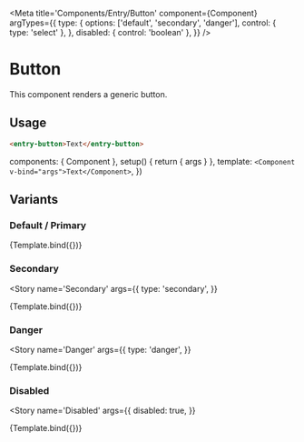 
<Meta
  title='Components/Entry/Button'
  component={Component}
  argTypes={{
    type: {
      options: ['default', 'secondary', 'danger'],
      control: { type: 'select' },
    },
    disabled: { control: 'boolean' },
  }}
/>

# Button

This component renders a generic button.

## Usage

```html
<entry-button>Text</entry-button>
```

  components: { Component },
  setup() {
    return { args }
  },
  template: `<Component v-bind="args">Text</Component>`,
})

## Variants

### Default / Primary

<Story name='Default'>{Template.bind({})}</Story>

### Secondary

<Story
  name='Secondary'
  args={{
    type: 'secondary',
  }}
>
  {Template.bind({})}
</Story>

### Danger

<Story
  name='Danger'
  args={{
    type: 'danger',
  }}
>
  {Template.bind({})}
</Story>

### Disabled

<Story
  name='Disabled'
  args={{
    disabled: true,
  }}
>
  {Template.bind({})}
</Story>
